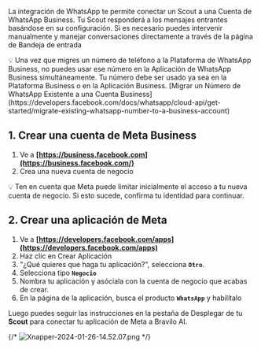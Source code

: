 La integración de WhatsApp te permite conectar un Scout a una Cuenta de WhatsApp Business.
Tu Scout responderá a los mensajes entrantes basándose en su configuración.
Si es necesario puedes intervenir manualmente y manejar conversaciones directamente a través de la página de Bandeja de entrada

<Warning>
  💡 Una vez que migres un número de teléfono a la Plataforma de WhatsApp Business, no
  puedes usar ese número en la Aplicación de WhatsApp Business simultáneamente. Tu número
  debe ser usado ya sea en la Plataforma Business o en la Aplicación Business. [Migrar
  un Número de WhatsApp Existente a una Cuenta
  Business](https://developers.facebook.com/docs/whatsapp/cloud-api/get-started/migrate-existing-whatsapp-number-to-a-business-account)
</Warning>

## **1. Crear una cuenta de Meta Business**

1. Ve a **[https://business.facebook.com](https://business.facebook.com/)**
2. Crea una nueva cuenta de negocio

<Warning>
  💡 Ten en cuenta que Meta puede limitar inicialmente el acceso a tu nueva cuenta de negocio.
  Si esto sucede, confirma tu identidad para continuar.
</Warning>

## **[](https://docs.typebot.io/deploy/whatsapp/create-meta-app#2-create-a-meta-app)2. Crear una aplicación de Meta**

1. Ve a **[https://developers.facebook.com/apps](https://developers.facebook.com/apps)**
2. Haz clic en Crear Aplicación
3. "¿Qué quieres que haga tu aplicación?", selecciona **`Otro`**.
4. Selecciona tipo **`Negocio`**
5. Nombra tu aplicación y asóciala con la cuenta de negocio que acabas de crear.
6. En la página de la aplicación, busca el producto **`WhatsApp`** y habilítalo

Luego puedes seguir las instrucciones en la pestaña de Desplegar de tu **Scout** para conectar tu aplicación de Meta a Bravilo AI.

{/* ![Xnapper-2024-01-26-14.52.07.png](/images/whatsapp/Xnapper-2024-01-26-14.52.07.png) */}

